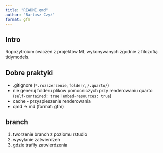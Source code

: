 ```yaml
---
title: "README.qmd"
author: "Bartosz Czyż"
format: gfm
---
```


## Intro

Ropozytroium ćwiczeń z projektów ML wykonywanych zgodnie z filozofią tidymodels.

## Dobre praktyki

* .gitignore (`*.rozszerzenie`, `folder/`, `/.quarto/`)
* nie generuj folderu plikow pomocniczych przy renderowaniu quarto (`self-contained: true` i `embed-resources: true`)
* cache - przyspieszenie renderowania
* qmd -> md (format: gfm)

## branch

1) tworzenie branch z poziomu rstudio
2) wysyłanie zatwierdzeń
3) gdzie trafiły zatwierdzenia
